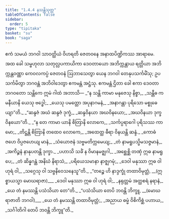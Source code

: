 ```yaml
---
title: "1.4.4 နသန္တိသုတ္တ"
tableOfContents: false
sidebar:
  order: 5
type: "tipitaka"
basket: "su"
book: "saga"
---
```



<DynamicBreadcrumb />

<Division number="34" book="saga">

<Paragraph number="180" book="saga">
ဧကံ သမယံ ဘဂဝါ သာဝတ္ထိယံ ဝိဟရတိ ဇေတဝနေ အနာထပိဏ္ဍိကဿ အာရာမေ. အထ ခေါ သမ္ဗဟုလာ သတုလ္လပကာယိကာ ဒေဝတာယော အဘိက္ကန္တာယ ရတ္တိယာ အဘိက္ကန္တဝဏ္ဏာ ကေဝလကပ္ပံ ဇေတဝနံ ဩဘာသေတွာ ယေန ဘဂဝါ တေနုပသင်္ကမိံသု; ဥပသင်္ကမိတွာ ဘဂဝန္တံ အဘိဝါဒေတွာ ဧကမန္တံ အဋ္ဌံသု. ဧကမန္တံ ဌိတာ ခေါ ဧကာ ဒေဝတာ ဘဂဝတော သန္တိကေ ဣမံ ဂါထံ အဘာသိ—
</Paragraph>

<Paragraph number="181" type="verses" book="saga">
_“န သန္တိ ကာမာ မနုဇေသု နိစ္စာ,_  
_သန္တီဓ ကမနီယာနိ ယေသု ဗဒ္ဓေါ;_  
_ယေသု ပမတ္တော အပုနာဂမနံ,_  
_အနာဂန္တာ ပုရိသော မစ္စုဓေယျာ”တိ._  

</Paragraph>

<Paragraph number="182" type="verses" book="saga">
_“ဆန္ဒဇံ အဃံ ဆန္ဒဇံ ဒုက္ခံ,_  
_ဆန္ဒဝိနယာ အဃဝိနယော;_  
_အဃဝိနယာ ဒုက္ခဝိနယော”တိ._  

</Paragraph>

<Paragraph number="183" type="verses" book="saga">
_“န တေ ကာမာ ယာနိ စိတြာနိ လောကေ,_  
_သင်္ကပ္ပရာဂေါ ပုရိသဿ ကာမော;_  
_တိဋ္ဌန္တိ စိတြာနိ တထေဝ လောကေ,_  
_အထေတ္ထ ဓီရာ ဝိနယန္တိ ဆန္ဒံ._  

</Paragraph>

<Paragraph number="184" type="verses" book="saga">
_ကောဓံ ဇဟေ ဝိပ္ပဇဟေယျ မာနံ,_  
_သံယောဇနံ သဗ္ဗမတိက္ကမေယျ;_  
_တံ နာမရူပသ္မိမသဇ္ဇမာနံ,_  
_အကိဉ္စနံ နာနုပတန္တိ ဒုက္ခာ._  

</Paragraph>

<Paragraph number="185" type="verses" book="saga">
_ပဟာသိ သင်္ခံ န ဝိမာနမဇ္ဈဂါ,_  
_အစ္ဆေစ္ဆိ တဏှံ ဣဓ နာမရူပေ;_  
_တံ ဆိန္နဂန္ထံ အနိဃံ နိရာသံ,_  
_ပရိယေသမာနာ နာဇ္ဈဂမုံ;_  
_ဒေဝါ မနုဿာ ဣဓ ဝါ ဟုရံ ဝါ,_  
_သဂ္ဂေသု ဝါ သဗ္ဗနိဝေသနေသူ”တိ._  

</Paragraph>

<Paragraph number="186" type="verses" book="saga">
_“တဉ္စေ ဟိ နာဒ္ဒက္ခုံ တထာဝိမုတ္တံ, __(ဣစ္စာယသ္မာ မောဃရာဇာ)___  
_ဒေဝါ မနုဿာ ဣဓ ဝါ ဟုရံ ဝါ;_  
_နရုတ္တမံ အတ္ထစရံ နရာနံ,_  
_ယေ တံ နမဿန္တိ ပသံသိယာ တေ”တိ._  

</Paragraph>

<Paragraph number="187" type="verses" book="saga">
_“ပသံသိယာ တေပိ ဘဝန္တိ ဘိက္ခူ, __(မောဃရာဇာတိ ဘဂဝါ)___  
_ယေ တံ နမဿန္တိ တထာဝိမုတ္တံ;_  
_အညာယ ဓမ္မံ ဝိစိကိစ္ဆံ ပဟာယ,_  
_သင်္ဂါတိဂါ တေပိ ဘဝန္တိ ဘိက္ခူ”တိ._
</Paragraph>
</Division>